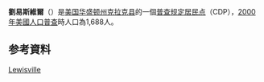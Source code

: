 {{Infobox settlement
|name                     = 劉易斯維爾
|official_name            = Lewisville, Washington
|native_name              = Lewisville{{en}}
|settlement_type          = [[普查规定居民点|CDP]]
|nickname                 = 
|motto                    = 

<!-- 圖片 -->
|image_skyline            = 
|imagesize                = 
|image_caption            = 
|image_flag               = 
|image_seal               = 

<!-- 地圖 -->
|image_map = Clark_County_Washington_Incorporated_and_Unincorporated_areas_Lewisville_Highlighted.svg
|mapsize                  = 250px
|map_caption              = 安博伊位置圖
|image_map1               = 
|mapsize1                 = 
|map_caption1             = 

<!-- 行政區 -->
|subdivision_type         = [[國家|國家]]
|subdivision_name         = {{USA}}
|subdivision_type1        = [[美国州份|州]]
|subdivision_name1        = [[華盛頓州|華盛頓州]]
|subdivision_type2        = [[华盛顿州行政区划|郡]]
|subdivision_name2        = [[克拉克县_(华盛顿州)|克拉克县]]

<!-- 政府 -->
|government_footnotes     = 
|government_type          = 
|leader_title             = 
|leader_name              = 
|leader_title1            = 
|leader_name1             = 
|established_title        = 
|established_date         = 

<!-- 地區 -->
|unit_pref  =  
|area_footnotes           = 
|area_magnitude           = 
|area_total_km2           = 15.9
|area_land_km2            = 15.8
|area_water_km2           = 0.1
|area_total_sq_mi         = 6.1
|area_land_sq_mi          = 6.1
|area_water_sq_mi         = 0.0

<!-- 人口 -->
|population_as_of         = [[2000年美國人口普查|2000年]]
|population_footnotes     = 
|population_total         = 1688
|population_density_km2   = 106.9
|population_density_sq_mi = 276.9

<!-- 基本資料 -->
|timezone                 = [[太平洋時區|PST]]
|utc_offset               = -8
|timezone_DST             = PDT
|utc_offset_DST           = -7
|elevation_footnotes      =
|elevation_m              = 126
|elevation_ft             = 413
|coordinates_display      = inline,title
|coordinates_type         = region:US_type:city
|latd = 45 |latm = 48 |lats = 33 |latNS = N
|longd = 122 |longm = 31 |longs = 30 |longEW = W

<!-- 其它 -->
|postal_code_type         = 
|postal_code              = 
|area_code                = 
|blank_name               = [[聯邦資訊處理標準|FIPS碼]]
|blank_info               = 53-39212{{GR|2}}
|blank1_name              = [[地名資訊系統|GNIS]]編號
|blank1_info              = 1852948{{GR|3}}
|website                  = 
|footnotes                = 
}}
'''劉易斯維爾'''（{{lang-en|'''Lewisville'''}}）是[[美国|美国]][[华盛顿州|华盛顿州]][[克拉克县_(华盛顿州)|克拉克县]]的一個[[普查规定居民点|普查规定居民点]]（CDP），[[2000年美國人口普查|2000年美國人口普查]]時人口為1,688人。

== 参考資料 ==
{{reflist}}

{{Clark County, Washington}}

[[category:华盛顿州普查规定居民点|Lewisville]]